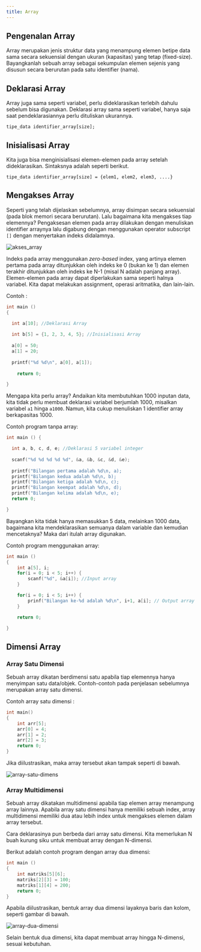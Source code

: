 ```yaml
---
title: Array
---
```


## Pengenalan Array

Array merupakan jenis struktur data yang menampung elemen betipe data sama secara sekuensial dengan ukuran (kapasitas) yang tetap (fixed-size). Bayangkanlah sebuah array sebagai sekumpulan elemen sejenis yang disusun secara berurutan pada satu identifier (nama).

<!-- ## Array Satu Dimensi -->

## Deklarasi Array

Array juga sama seperti variabel, perlu dideklarasikan terlebih dahulu sebelum bisa digunakan. Deklarasi array sama seperti variabel, hanya saja saat pendeklarasiannya perlu dituliskan ukurannya.

```
tipe_data identifier_array[size];
```

## Inisialisasi Array

Kita juga bisa menginisialisasi elemen-elemen pada array setelah dideklarasikan. Sintaksnya adalah seperti berikut.

```
tipe_data identifier_array[size] = {elem1, elem2, elem3, ....}
```

## Mengakses Array

Seperti yang telah dijelaskan sebelumnya, array disimpan secara sekuensial (pada blok memori secara berurutan). Lalu bagaimana kita mengakses tiap elemennya? Pengaksesan elemen pada array dilakukan dengan menuliskan identifier arraynya lalu digabung dengan menggunakan operator subscript `[]` dengan menyertakan indeks didalamnya.

![akses_array](/img/Array_access.png)

Indeks pada array menggunakan _zero-based_ index, yang artinya elemen pertama pada array ditunjukkan oleh indeks ke 0 (bukan ke 1) dan elemen terakhir ditunjukkan oleh indeks ke N-1 (misal N adalah panjang array).
Elemen-elemen pada array dapat diperlakukan sama seperti halnya variabel. Kita dapat melakukan assignment, operasi aritmatika, dan lain-lain.


Contoh :

```c
int main () 
{

  int a[10]; //Deklarasi Array
  
  int b[5] = {1, 2, 3, 4, 5}; //Inisialisasi Array
  
  a[0] = 50;
  a[1] = 20;
  
  printf("%d %d\n", a[0], a[1]);
  
	return 0;

}
```

Mengapa kita perlu array? Andaikan kita membutuhkan 1000 inputan data, kita tidak perlu membuat deklarasi variabel berjumlah 1000, misalkan variabel `a1` hinga `a1000`. Namun, kita cukup menuliskan 1 identifier array berkapasitas 1000.

Contoh program tanpa array:
```c
int main () {

  int a, b, c, d, e; //Deklarasi 5 variabel integer
  
  scanf("%d %d %d %d %d", &a, &b, &c, &d, &e);
  
  printf("Bilangan pertama adalah %d\n, a);
  printf("Bilangan kedua adalah %d\n, b);
  printf("Bilangan ketiga adalah %d\n, c);
  printf("Bilangan keempat adalah %d\n, d);
  printf("Bilangan kelima adalah %d\n, e);
  return 0;

}
```

Bayangkan kita tidak hanya memasukkan 5 data, melainkan 1000 data, bagaimana kita mendeklarasikan semuanya dalam variable dan kemudian mencetaknya? Maka dari itulah array digunakan.

Contoh program menggunakan array:
```c
int main () 
{
	int a[5], i; 
	for(i = 0; i < 5; i++) {
		scanf("%d", &a[i]); //Input array
	}

	for(i = 0; i < 5; i++) {
		prinf("Bilangan ke-%d adalah %d\n", i+1, a[i]; // Output array
	}

	return 0;

}
```

## Dimensi Array

### Array Satu Dimensi

Sebuah array dikatan berdimensi satu apabila tiap elemennya hanya menyimpan satu data/objek. Contoh-contoh pada penjelasan sebelumnya merupakan array satu dimensi.

Contoh array satu dimensi :

```c
int main()
{
	int arr[5];
	arr[0] = 4;
	arr[1] = 2;
	arr[2] = 3;
	return 0;
}
```

Jika diilustrasikan, maka array tersebut akan tampak seperti di bawah.

![array-satu-dimens](/img/1D_Array.png)

### Array Multidimensi

Sebuah array dikatakan multidimensi apabila tiap elemen array  menampung array lainnya. Apabila array satu dimensi hanya memiliki sebuah index, array multidimensi memiliki dua atau lebih index untuk mengakses elemen dalam array tersebut. 

Cara deklarasinya pun berbeda dari array satu dimensi. Kita memerlukan N buah kurung siku untuk membuat array dengan N-dimensi.

Berikut adalah contoh program dengan array dua dimensi:
```c
int main () 
{
	int matriks[5][6];
	matriks[2][3] = 100;
	matriks[1][4] = 200;
	return 0;
}
```

Apabila diilustrasikan, bentuk array dua dimensi layaknya baris dan kolom, seperti gambar di bawah.

![array-dua-dimensi](/img/2D_Array.png)

Selain bentuk dua dimensi, kita dapat membuat array hingga N-dimensi, sesuai kebutuhan.